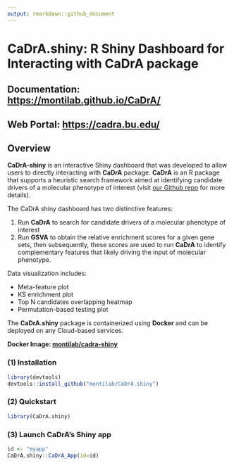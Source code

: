 ```yaml
---
output: rmarkdown::github_document
---
```


<!-- README.md is generated from README.Rmd. Please edit this file -->

# CaDrA.shiny: R Shiny Dashboard for Interacting with CaDrA package 

## **Documentation: [https://montilab.github.io/CaDrA/](https://montilab.github.io/CaDrA/)**

## Web Portal: [https://cadra.bu.edu/](https://cadra.bu.edu/)

## Overview

**CaDrA-shiny** is an interactive Shiny dashboard that was developed to allow users to directly interacting with **CaDrA** package. **CaDrA** is an R package that supports a heuristic search framework aimed at identifying candidate drivers of a molecular phenotype of interest (visit [our Github repo](https://github.com/montilab/CaDrA) for more details). 

The CaDrA shiny dashboard has two distinctive features:

1. Run **CaDrA** to search for candidate drivers of a molecular phenotype of interest 
2. Run **GSVA** to obtain the relative enrichment scores for a given gene sets, then subsequently, these scores are used to run **CaDrA** to identify complementary features that likely driving the input of molecular phenotype. 

Data visualization includes:

- Meta-feature plot
- KS enrichment plot
- Top N candidates overlapping heatmap
- Permutation-based testing plot 

The **CaDrA.shiny** package is containerized using **Docker** and can be deployed on any Cloud-based services.

**Docker Image: [montilab/cadra-shiny](https://hub.docker.com/r/montilab/cadra-shiny)**

### (1) Installation

``` r
library(devtools)
devtools::install_github("montilab/CaDrA.shiny")
```

### (2) Quickstart

``` r
library(CaDrA.shiny)
```

### (3) Launch CaDrA's Shiny app

``` r
id <- "myapp"
CaDrA.shiny::CaDrA_App(id=id)
```



